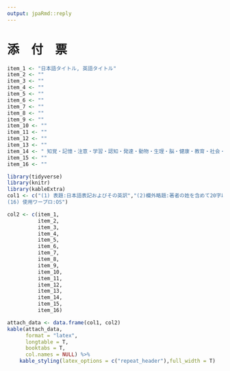```yaml
---
output: jpaRmd::reply
---
```


# 添　付　票

```r
item_1 <- "日本語タイトル, 英語タイトル"
item_2 <- ""
item_3 <- ""
item_4 <- ""
item_5 <- ""
item_6 <- ""
item_7 <- ""
item_8 <- ""
item_9 <- ""
item_10 <- ""
item_11 <- ""
item_12 <- ""
item_13 <- ""
item_14 <- " 知覚・記憶・注意・学習・認知・発達・動物・生理・脳・健康・教育・社会・臨床・人格・ジェンダー・犯罪・産業・文化・方法・原理・歴史"
item_15 <- ""
item_16 <- ""
```



```r
library(tidyverse)
library(knitr)
library(kableExtra)
col1 <- c("(1) 表題:日本語表記およびその英訳","(2)欄外略題:著者の姓を含めて20字以内が望ましい","(3) 著者名:氏名およびそのローマ字表記","(4)出身学校:大学卒業以降について記し，それぞれに西暦年をつける。","(5)所属機関:機関名，その英語表記，職名・身分，機関の所在地，電話・FAX番号，電子メールアドレス","(6)現住所:電話・携帯電話・FAX番号，電子メールアドレスがあればつける。","(7) 連絡先の指定:所属機関あるいは現住所のいずれか一方","(8) 原稿枚数:図・表および日本語による要旨を除いた数","(9)図(うち，カラーがあればその図番号)・表・付録の数","(10) 脚注の数","(11) 引用文献の数","(12) 英文要約の語数(100~180 語)と日本語による要旨の枚数","(13) キーワード:英語及び日本語(5~6 個)","(14)論文の分野:次の中から選択のこと(複数可)","(15) 論文(最初の原稿)送付日","
(16) 使用ワープロ:OS")

col2 <- c(item_1,
          item_2,
          item_3,
          item_4,
          item_5,
          item_6,
          item_7,
          item_8,
          item_9,
          item_10,
          item_11,
          item_12,
          item_13,
          item_14,
          item_15,
          item_16)

attach_data <- data.frame(col1, col2)
kable(attach_data,
      format = "latex",
      longtable = T,
      booktabs = T,
      col.names = NULL) %>%
    kable_styling(latex_options = c("repeat_header"),full_width = T)
```


